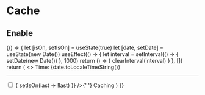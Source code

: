 

<Meta title="MDX/Cache" />

# Cache

<!-- add a plugin description -->

## Enable

<Canvas>
  <Story name="Enable">
    {() => {
      let [isOn, setIsOn] = useState(true)
      let [date, setDate] = useState(new Date())
      useEffect(() => {
        let interval = setInterval(() => {
          setDate(new Date())
        }, 1000)
        return () => {
          clearInterval(interval)
        }
      }, [])
      return (
        <>
          <Cache disabled={isOn}>Time: {date.toLocaleTimeString()}</Cache>
          <hr />
          <label className="yobta-menu-item">
            <input
              type="checkbox"
              value={isOn}
              className="yobta-switch"
              onClick={() => {
                setIsOn(last => !last)
              }}
            />{' '}
            Caching
          </label>
        </>
      )
    }}
  </Story>
</Canvas>
